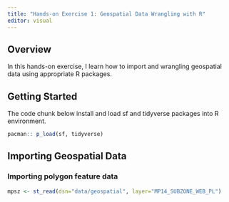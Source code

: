 ```yaml
---
title: "Hands-on Exercise 1: Geospatial Data Wrangling with R"
editor: visual
---
```


## Overview

In this hands-on exercise, I learn how to import and wrangling geospatial data using appropriate R packages.

## Getting Started

The code chunk below install and load sf and tidyverse packages into R environment.

```r
pacman:: p_load(sf, tidyverse)

```

## Importing Geospatial Data

### Importing polygon feature data

```r
mpsz <- st_read(dsn="data/geospatial", layer="MP14_SUBZONE_WEB_PL")
```
